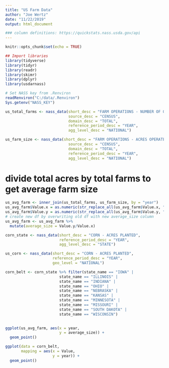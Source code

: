 ```yaml
---
title: "US Farm Data"
author: "Joe Wertz"
date: "11/22/2019"
output: html_document

### column definitions: https://quickstats.nass.usda.gov/api
---
```


```r
knitr::opts_chunk$set(echo = TRUE)
```

```r
## Import libraries
library(tidyverse)
library(tidyr)
library(readr)
library(skimr)
library(dplyr)
library(usdarnass)

```

```r
# Set NASS key from .Renviron
readRenviron("C:/data/.Renviron")
Sys.getenv("NASS_KEY")
```

```r
us_total_farms <- nass_data(short_desc = "FARM OPERATIONS - NUMBER OF OPERATIONS",
                            source_desc = "CENSUS",
                            domain_desc = "TOTAL",
                            reference_period_desc = "YEAR",
                            agg_level_desc = "NATIONAL")
```

```r
us_farm_size <- nass_data(short_desc = "FARM OPERATIONS - ACRES OPERATED",
                            source_desc = "CENSUS",
                            domain_desc = "TOTAL",
                            reference_period_desc = "YEAR",
                            agg_level_desc = "NATIONAL")
```

# divide total acres by total farms to get average farm size
```r
us_avg_farm <- inner_join(us_total_farms, us_farm_size, by = "year")
us_avg_farm$Value.x = as.numeric(str_replace_all(us_avg_farm$Value.x, ",", ""))
us_avg_farm$Value.y = as.numeric(str_replace_all(us_avg_farm$Value.y, ",", ""))
# create new df by overwriting old df with new average_size column
us_avg_farm <- us_avg_farm %>% 
  mutate(average_size = Value.y/Value.x)
```

```r
corn_state <- nass_data(short_desc = "CORN - ACRES PLANTED",
                        reference_period_desc = "YEAR",
                        agg_level_desc = "STATE")
```

```r
us_corn <- nass_data(short_desc = "CORN - ACRES PLANTED",
                     reference_period_desc = "YEAR",
                     geo_level = "NATIONAL")
```
                     


```r
corn_belt <- corn_state %>% filter(state_name == "IOWA" |
                        state_name == "ILLINOIS" |
                        state_name == "INDIANA" |
                        state_name == "OHIO" |
                        state_name == "NEBRASKA" |
                        state_name == "KANSAS" |
                        state_name == "MINNESOTA" |
                        state_name == "MISSOURI" |
                        state_name == "SOUTH DAKOTA" |
                        state_name == "WISCONSIN")
                        
```

```r
ggplot(us_avg_farm, aes(x = year, 
                        y = average_size)) + 
  geom_point()
```


```r
ggplot(data = corn_belt,
       mapping = aes(x = Value,
                     y = year)) +
  geom_point()

```


